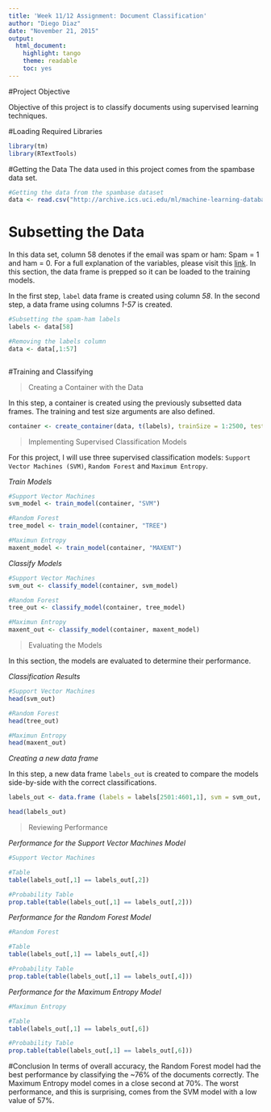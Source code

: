 ```yaml
---
title: 'Week 11/12 Assignment: Document Classification'
author: "Diego Diaz"
date: "November 21, 2015"
output: 
  html_document: 
    highlight: tango
    theme: readable
    toc: yes
---
```



#Project Objective

Objective of this project is to classify documents using supervised learning techniques.  

#Loading Required Libraries

```r

library(tm)
library(RTextTools)

```

#Getting the Data
The data used in this project comes from the spambase data set. 

```r
#Getting the data from the spambase dataset
data <- read.csv("http://archive.ics.uci.edu/ml/machine-learning-databases/spambase/spambase.data", header = FALSE)

```


# Subsetting the Data
In this data set, column 58 denotes if the email was spam or ham: Spam = 1 and ham = 0. For a full explanation of the variables, please visit this [link](http://archive.ics.uci.edu/ml/datasets/Spambase).  In this section, the data frame is prepped so it can be loaded to the training models.  

In the first step, `label` data frame is created using column *58*. In the second step,  a data frame using columns *1-57* is created.   



```r

#Subsetting the spam-ham labels
labels <- data[58] 

#Removing the labels column
data <- data[,1:57] 



```

#Training and Classifying

> Creating a Container with the Data

In this step, a container is created using the previously subsetted data frames. The training and test size arguments are also defined.  

```r
container <- create_container(data, t(labels), trainSize = 1:2500, testSize = 2501:4601, virgin = FALSE)

```

> Implementing Supervised Classification Models

For this project, I will use three supervised classification models: `Support Vector Machines (SVM)`, `Random Forest` and `Maximum Entropy`. 

*Train Models*

```r

#Support Vector Machines
svm_model <- train_model(container, "SVM")

#Random Forest
tree_model <- train_model(container, "TREE")

#Maximun Entropy
maxent_model <- train_model(container, "MAXENT")


```

*Classify Models*

```r

#Support Vector Machines
svm_out <- classify_model(container, svm_model)

#Random Forest
tree_out <- classify_model(container, tree_model)

#Maximun Entropy
maxent_out <- classify_model(container, maxent_model)


```


> Evaluating the Models

In this section, the models are evaluated to determine their performance. 

*Classification Results*
```r

#Support Vector Machines
head(svm_out)

#Random Forest
head(tree_out)

#Maximun Entropy
head(maxent_out) 


```


*Creating a new data frame*

In this step, a new data frame `labels_out` is created to  compare the models side-by-side with the correct classifications. 

```r

labels_out <- data.frame (labels = labels[2501:4601,1], svm = svm_out, tree = tree_out, entropy = maxent_out, stringsAsFactors = FALSE)

head(labels_out)

```


> Reviewing Performance

*Performance for the Support Vector Machines Model*

```r
#Support Vector Machines

#Table
table(labels_out[,1] == labels_out[,2])

#Probability Table
prop.table(table(labels_out[,1] == labels_out[,2]))


```

*Performance for the Random Forest Model*

```r
#Random Forest

#Table
table(labels_out[,1] == labels_out[,4])

#Probability Table
prop.table(table(labels_out[,1] == labels_out[,4]))
```

*Performance for the Maximum Entropy Model*

```r
#Maximun Entropy

#Table
table(labels_out[,1] == labels_out[,6])

#Probability Table
prop.table(table(labels_out[,1] == labels_out[,6]))


```


#Conclusion
In terms of overall accuracy, the Random Forest model had the best performance by classifying the ~76% of the documents correctly. The Maximum Entropy model comes in a close second at 70%. The worst performance, and this is surprising, comes from the SVM model with a low value of 57%.   


